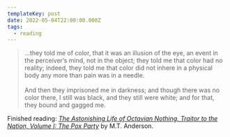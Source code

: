 ```yaml
---
templateKey: post
date: 2022-05-04T22:00:00.000Z
tags:
  - reading
---
```

> ...they told me of color, that it was an illusion of the eye, an event in the perceiver’s mind, not in the object; they told me that color had no reality; indeed, they told me that color did not inhere in a physical body any more than pain was in a needle.<br/><br/>
> And then they imprisoned me in darkness; and though there was no color there, I still was black, and they still were white; and for that, they bound and gagged me.

Finished reading: <i>[The Astonishing Life of Octavian Nothing, Traitor to the Nation, Volume I: The Pox Party](https://www.goodreads.com/book/show/9300587-the-astonishing-life-of-octavian-nothing-traitor-to-the-nation-volume)</i> by M.T. Anderson.